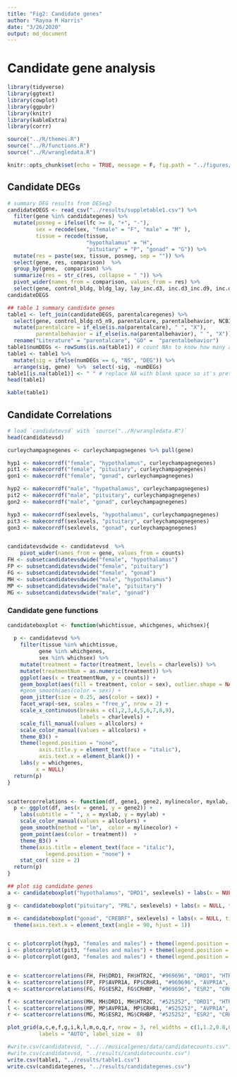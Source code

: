 ```yaml
---
title: "Fig2: Candidate genes"
author: "Rayna M Harris"
date: "3/26/2020"
output: md_document
---
```



# Candidate gene analysis 

```r
library(tidyverse)
library(ggtext)
library(cowplot)
library(ggpubr)
library(knitr)
library(kableExtra)
library(corrr)

source("../R/themes.R")
source("../R/functions.R")
source("../R/wrangledata.R")

knitr::opts_chunk$set(echo = TRUE, message = F, fig.path = "../figures/")
```



## Candidate DEGs


```r
# summary DEG results from DESeq2
candidateDEGS <- read_csv("../results/suppletable1.csv") %>%
  filter(gene %in% candidategenes) %>%
  mutate(posneg = ifelse(lfc >= 0, "+", "-"),
         sex = recode(sex, "female" = "F", "male" = "M" ),
         tissue = recode(tissue, 
                         "hypothalamus" = "H",
                         "pituitary" = "P", "gonad" = "G")) %>%
  mutate(res = paste(sex, tissue, posneg, sep = "")) %>%
  select(gene, res, comparison)  %>%
  group_by(gene,  comparison) %>%
  summarize(res = str_c(res, collapse = " ")) %>%
  pivot_wider(names_from = comparison, values_from = res) %>%
  select(gene, control_bldg, bldg_lay, lay_inc.d3, inc.d3_inc.d9, inc.d9_inc.d17, hatch_n5, n5_n9)
candidateDEGS

## table 1 summary candidate genes
table1 <- left_join(candidateDEGS, parentalcaregenes) %>%
  select(gene, control_bldg:n5_n9, parentalcare, parentalbehavior, NCBI) %>%
  mutate(parentalcare = if_else(is.na(parentalcare), " ", "X"),
         parentalbehavior = if_else(is.na(parentalbehavior), " ", "X")) %>%
  rename("Literature" = "parentalcare", "GO" =  "parentalbehavior")
table1$numDEGs <- rowSums(is.na(table1)) # count NAs to know how many are NS
table1 <- table1 %>% 
  mutate(sig = ifelse(numDEGs == 6, "NS", "DEG")) %>% 
  arrange(sig, gene)  %>%  select(-sig, -numDEGs)
table1[is.na(table1)] <- " " # replace NA with blank space so it's pretty
head(table1)

kable(table1)
```

## Candidate Correlations


```r
# load `candidatevsd` with `source("../R/wrangledata.R")`
head(candidatevsd)

curleychampagnegenes <- curleychampagnegenes %>% pull(gene)

hyp1 <- makecorrdf("female", "hypothalamus", curleychampagnegenes)  
pit1 <- makecorrdf("female", "pituitary", curleychampagnegenes)  
gon1 <- makecorrdf("female", "gonad", curleychampagnegenes)  

hyp2 <- makecorrdf("male", "hypothalamus", curleychampagnegenes)  
pit2 <- makecorrdf("male", "pituitary", curleychampagnegenes)  
gon2 <- makecorrdf("male", "gonad", curleychampagnegenes)  

hyp3 <- makecorrdf(sexlevels, "hypothalamus", curleychampagnegenes)  
pit3 <- makecorrdf(sexlevels, "pituitary", curleychampagnegenes)  
gon3 <- makecorrdf(sexlevels, "gonad", curleychampagnegenes)  


candidatevsdwide <- candidatevsd  %>%
    pivot_wider(names_from = gene, values_from = counts) 
FH <- subsetcandidatevsdwide("female", "hypothalamus")
FP <- subsetcandidatevsdwide("female", "pituitary")
FG <- subsetcandidatevsdwide("female", "gonad")
MH <- subsetcandidatevsdwide("male", "hypothalamus")
MP <- subsetcandidatevsdwide("male", "pituitary")
MG <- subsetcandidatevsdwide("male", "gonad") 
```


### Candidate gene functions


```r
candidateboxplot <- function(whichtissue, whichgenes, whichsex){
  
  p <- candidatevsd %>%
    filter(tissue %in% whichtissue,
          gene %in% whichgenes,
          sex %in% whichsex) %>%
    mutate(treatment = factor(treatment, levels = charlevels)) %>%
    mutate(treatmentNum = as.numeric(treatment)) %>%
    ggplot(aes(x = treatmentNum, y = counts)) +
    geom_boxplot(aes(fill = treatment, color = sex), outlier.shape = NA) +
    #geom_smooth(aes(color = sex)) +
    geom_jitter(size = 0.25, aes(color = sex)) +
    facet_wrap(~sex, scales = "free_y", nrow = 2) +
    scale_x_continuous(breaks = c(1,2,3,4,5,6,7,8,9),
                       labels = charlevels) +
    scale_fill_manual(values = allcolors) +
    scale_color_manual(values = allcolors) +
    theme_B3() + 
    theme(legend.position = "none",
          axis.title.y = element_text(face = "italic"),
          axis.text.x = element_blank()) +
    labs(y = whichgenes,
         x = NULL) 
  return(p)
}


scattercorrelations <- function(df, gene1, gene2, mylinecolor, myxlab, myylab){
  p <- ggplot(df, aes(x = gene1, y = gene2)) +
    labs(subtitle = " ", x = myxlab, y = myylab) + 
    scale_color_manual(values = allcolors) +
    geom_smooth(method = "lm",  color = mylinecolor) +
    geom_point(aes(color = treatment))  +
    theme_B3() +  
    theme(axis.title = element_text(face = "italic"), 
            legend.position = "none") +
    stat_cor( size = 2)
  return(p)
}

```


```r

## plot sig candidate genes
a <- candidateboxplot("hypothalamus", "DRD1", sexlevels) + labs(x = NULL, title = "Hypothalamus") 

g <- candidateboxplot("pituitary", "PRL", sexlevels) + labs(x = NULL, title = "Pituitary")

m <- candidateboxplot("gonad", "CREBRF", sexlevels) + labs(x = NULL, title = "Gonad") + 
  theme(axis.text.x = element_text(angle = 90, hjust = 1))


c <- plotcorrplot(hyp3, "females and males") + theme(legend.position = "none")  + labs(title = "")
i <- plotcorrplot(pit3, "females and males") + theme(legend.position = "none") + labs(title = "")
o <- plotcorrplot(gon3, "females and males") + theme(legend.position = "bottom")  + labs(title = "")


e <- scattercorrelations(FH, FH$DRD1, FH$HTR2C, "#969696", "DRD1", "HTR2C") + labs(subtitle = "female")+ labs(title = "")
k <- scattercorrelations(FP, FP$AVPR1A, FP$CRHR1, "#969696", "AVPR1A", "CRHR1")  + labs(subtitle = "female")+ labs(title = "")
q <- scattercorrelations(FG, FG$ESR2, FG$CRHBP, "#969696", "ESR2", "CRHBP")   + labs(subtitle = "female")+ labs(title = "")

f <- scattercorrelations(MH, MH$DRD1, MH$HTR2C, "#525252", "DRD1", "HTR2C") + theme(axis.title.y = element_blank()) + labs(subtitle = "male") + labs(title = "")
l <- scattercorrelations(MP, MP$AVPR1A, MP$CRHR1, "#525252", "AVPR1A", "CRHR1") + theme(axis.title.y = element_blank()) + labs(subtitle = "male") + labs(title = "")
r <- scattercorrelations(MG, MG$ESR2, MG$CRHBP, "#525252", "ESR2", "CRHBP")  + theme(axis.title.y = element_blank()) + labs(subtitle = "male") + labs(title = "")

plot_grid(a,c,e,f,g,i,k,l,m,o,q,r, nrow = 3, rel_widths = c(1,1.2,0.8,0.75), rel_heights = c(1,1,1.2),
          labels = "AUTO", label_size =  8)
```



```r
#write.csv(candidatevsd, "../../musicalgenes/data/candidatecounts.csv")
#write.csv(candidatevsd, "../results/candidatecounts.csv")
write.csv(table1, "../results/table1.csv")
write.csv(candidategenes, "../results/candidategenes.csv")
```